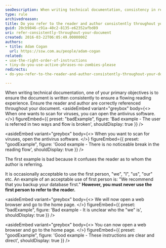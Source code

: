 ```yaml
---
seoDescription: When writing technical documentation, consistency in referring to the reader and author is crucial for a flowing reading experience. Ensure accurate referencing throughout your document
type: rule
archivedreason:
title: Do you refer to the reader and author consistently throughout your document?
guid: 20cb9846-c91a-40c2-8135-e62352afbd89
uri: refer-consistently-throughout-your-document
created: 2016-03-22T06:05:49.0000000Z
authors:
- title: Adam Cogan
  url: https://ssw.com.au/people/adam-cogan
related:
- use-the-right-order-of-instructions
- tiny-do-you-use-active-phrases-no-zombies-please
redirects:
- do-you-refer-to-the-reader-and-author-consistently-throughout-your-document

---
```


When writing technical documentation, one of your primary objectives is to ensure the document is written consistently to ensure a flowing reading experience. Ensure the reader and author are correctly referenced throughout your document.
<asideEmbed
  variant="greybox"
  body={<>
    When one wants to scan for viruses, you can open the antivirus software.
  </>}
  figureEmbed={{
    preset: "badExample",
    figure: 'Bad example - The user is referred in two ways and flow is broken',
    shouldDisplay: true
  }}
/>

<asideEmbed
  variant="greybox"
  body={<>
    When you want to scan for viruses, open the antivirus software.
  </>}
  figureEmbed={{
    preset: "goodExample",
    figure: 'Good example - There is no noticeable break in the reading flow',
    shouldDisplay: true
  }}
/>

The first example is bad because it confuses the reader as to whom the author is referring.

It is occasionally acceptable to use the first person, "we", "I", "us", "our" etc.
An example of an acceptable use of first person is: "We recommend that you backup your database first." **However, you must never use the first person to refer to the reader.**

<asideEmbed
  variant="greybox"
  body={<>
    We will now open a web browser and go to the home page.
  </>}
  figureEmbed={{
    preset: "badExample",
    figure: 'Bad example - It is unclear who the "we" is',
    shouldDisplay: true
  }}
/>

<asideEmbed
  variant="greybox"
  body={<>
    You can now open a web browser and go to the home page.
  </>}
  figureEmbed={{
    preset: "goodExample",
    figure: 'Good example - These instructions are clear and direct',
    shouldDisplay: true
  }}
/>